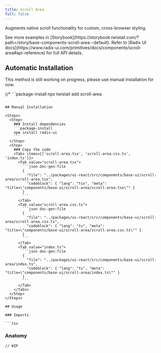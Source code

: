 ```yaml
---
title: Scroll Area
full: false
---
```


Augments native scroll functionality for custom, cross-browser styling.

<Callout type='info'>
  See more examples in [Storybook](https://storybook.twistail.com/?path=/story/base-components-scroll-area--default).
  Refer to [Radix UI docs](https://www.radix-ui.com/primitives/docs/components/scroll-area#api-reference) for full API details.
</Callout>

## Automatic Installation

<Callout type='warn'>
  This method is still working on progress, please use manual installation for now.
</Callout>

{/* ```package-install
npx twistail add scroll-area
``` */}

## Manual Installation

<Steps>
  <Step>
    ### Install dependencies
    ```package-install
    npm install radix-ui
    ```
  </Step>
  <Step>
    ### Copy the code
    <Tabs items={['scroll-area.tsx', 'scroll-area.css.ts', 'index.ts']}>
      <Tab value="scroll-area.tsx">
        ```json doc-gen:file
        {
          "file": "../packages/ui-react/src/components/base-ui/scroll-area/scroll-area.tsx",
          "codeblock": { "lang": "tsx", "meta": "title=\"components/base-ui/scroll-area/scroll-area.tsx\"" }
        }
        ```
      </Tab>
      <Tab value="scroll-area.css.ts">
        ```json doc-gen:file
        {
          "file": "../packages/ui-react/src/components/base-ui/scroll-area/scroll-area.css.ts",
          "codeblock": { "lang": "ts", "meta": "title=\"components/base-ui/scroll-area/scroll-area.css.ts\"" }
        }
        ```
      </Tab>
      <Tab value="index.ts">
        ```json doc-gen:file
        {
          "file": "../packages/ui-react/src/components/base-ui/scroll-area/index.ts",
          "codeblock": { "lang": "ts", "meta": "title=\"components/base-ui/scroll-area/index.ts\"" }
        }
        ```
      </Tab>
    </Tabs>
  </Step>
</Steps>

## Usage

### Imports

```tsx
```

### Anatomy

```tsx
// WIP
```
